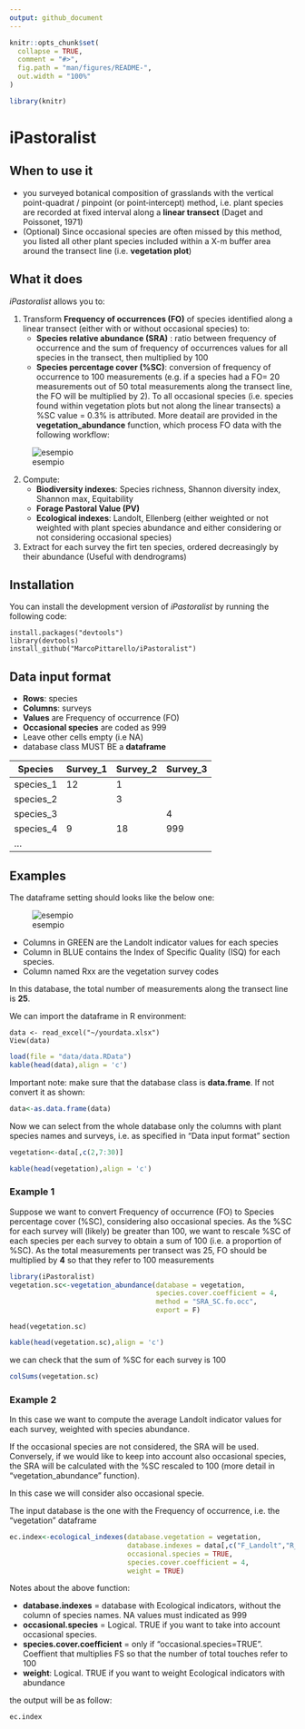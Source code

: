 ```yaml
---
output: github_document
---
```


<!-- README.md is generated from README.Rmd. Please edit that file -->

```r
knitr::opts_chunk$set(
  collapse = TRUE,
  comment = "#>",
  fig.path = "man/figures/README-",
  out.width = "100%"
)

library(knitr)
```
  
# iPastoralist

<!-- badges: start -->
<!-- badges: end -->

## **When to use it**

* you surveyed botanical composition of grasslands with the vertical point-quadrat / pinpoint (or point‐intercept) method, i.e. plant species are recorded at fixed interval along a **linear transect** (Daget and Poissonet, 1971)
* (Optional) Since occasional species are often missed by this method, you listed all other plant species included within a X-m buffer area around the transect line (i.e. **vegetation plot**)

## **What it does**

*iPastoralist* allows you to:

1. Transform **Frequency of occurrences (FO)** of species identified along a linear transect (either with or without occasional species) to: 
    + **Species relative abundance (SRA)** : ratio between frequency of occurrence and the sum of frequency of occurrences values for all species in the transect, then multiplied by 100
    + **Species percentage cover (%SC)**: conversion of frequency of occurrence to 100 measurements (e.g. if a species had a FO= 20 measurements out of 50 total measurements along                                                 the transect line, the FO will be multiplied by 2). To all  occasional species (i.e. species found within vegetation plots but                                                 not along the linear transects) a %SC value = 0.3% is attributed.
    More deatail are provided in the **vegetation_abundance** function, which process FO data with the following workflow: 
    
  ![esempio](image/Wrkflw_abundance_conversion.png)

2. Compute:
    + **Biodiversity indexes**: Species richness, Shannon diversity index, Shannon max, Equitability
    + **Forage Pastoral Value (PV)**
    + **Ecological indexes**: Landolt, Ellenberg (either weighted or not weighted with plant species abundance and either considering or not considering occasional species)
 
3. Extract for each survey the firt ten species, ordered decreasingly by their abundance (Useful with dendrograms)


## Installation

You can install the development version of *iPastoralist* by running the following code:

```
install.packages("devtools")
library(devtools)
install_github("MarcoPittarello/iPastoralist")
```

## **Data input format**

* **Rows**: species
* **Columns**: surveys
* **Values** are Frequency of occurrence (FO)
* **Occasional species** are coded as 999
* Leave other cells empty (i.e NA) 
* database class MUST BE a **dataframe**


Species | Survey_1 | Survey_2 | Survey_3 | ...
---------- | -------- | -------- | -------- |
species_1 |12 | 1| |
species_2 | | 3| |
species_3 | | | 4|
species_4 | 9| 18|999 |
... | | | |


## **Examples**

The dataframe setting should looks like the below one:

![esempio](image/datainput/Diapositiva1.JPG)

* Columns in GREEN are the Landolt indicator values for each species
* Column in BLUE contains the Index of Specific Quality (ISQ) for each species.
* Column named Rxx are the vegetation survey codes 

In this database, the total number of measurements along the transect line is **25**.


We can import the dataframe in R environment:
```
data <- read_excel("~/yourdata.xlsx")
View(data)
```
```r
load(file = "data/data.RData")
kable(head(data),align = 'c')
```


Important note: make sure that the database class is **data.frame**. If not convert it as shown:
```r
data<-as.data.frame(data)
```

Now we can select from the whole database only the columns with plant species names and surveys, i.e. as specified in "Data input format" section
```r
vegetation<-data[,c(2,7:30)]

```
```r
kable(head(vegetation),align = 'c')
```


### Example 1
Suppose we want to convert Frequency of occurrence (FO) to Species percentage cover (%SC), considering also occasional species. As the %SC for each survey will (likely) be greater than 100, we want to rescale %SC of each species per each survey to obtain a sum of 100 (i.e. a proportion of %SC).
As the total measurements per transect was 25, FO should be multiplied by **4** so that they refer to 100 measurements
```r
library(iPastoralist)
vegetation.sc<-vegetation_abundance(database = vegetation,
                                    species.cover.coefficient = 4,
                                    method = "SRA_SC.fo.occ",
                                    export = F)
```
```
head(vegetation.sc)
```
```r
kable(head(vegetation.sc),align = 'c')
```



we can check that the sum of %SC for each survey is 100
```r
colSums(vegetation.sc)
```

### Example 2
In this case we want to compute the average Landolt indicator values for each survey, weighted with species abundance. 

If the occasional species are not considered, the SRA will be used. 
Conversely, if we would like to keep into account also occasional species, the SRA will be calculated with the %SC rescaled to 100 (more detail in "vegetation_abundance" function).

In this case we will consider also occasional specie.

The input database is the one with the Frequency of occurrence, i.e. the "vegetation" dataframe

```r
ec.index<-ecological_indexes(database.vegetation = vegetation,
                             database.indexes = data[,c("F_Landolt","R_Landolt","N_Landolt")],
                             occasional.species = TRUE,
                             species.cover.coefficient = 4,
                             weight = TRUE)
```

Notes about the above function:

* **database.indexes** = database with Ecological indicators, without the column of species names. NA values must indicated as 999
* **occasional.species** = Logical. TRUE if you want to take into account occasional species.
* **species.cover.coefficient** = only if "occasional.species=TRUE". Coeffient that multiplies FS so that the number of total touches refer to 100
* **weight**: Logical. TRUE if you want to weight Ecological indicators with abundance

the output will be as follow:

```r
ec.index
```


